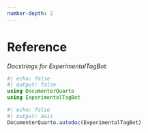 ```yaml
---
number-depth: 2
---
```


# Reference

_Docstrings for ExperimentalTagBot._

```julia
#| echo: false
#| output: false
using DocumenterQuarto
using ExperimentalTagBot
```

```julia
#| echo: false
#| output: asis
DocumenterQuarto.autodoc(ExperimentalTagBot)
```
